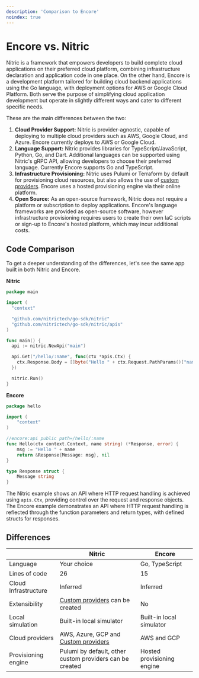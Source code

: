 ```yaml
---
description: 'Comparison to Encore'
noindex: true
---
```


# Encore vs. Nitric

Nitric is a framework that empowers developers to build complete cloud applications on their preferred cloud platform, combining infrastructure declaration and application code in one place. On the other hand, Encore is a development platform tailored for building cloud backend applications using the Go language, with deployment options for AWS or Google Cloud Platform. Both serve the purpose of simplifying cloud application development but operate in slightly different ways and cater to different specific needs.

These are the main differences between the two:

1. **Cloud Provider Support:** Nitric is provider-agnostic, capable of deploying to multiple cloud providers such as AWS, Google Cloud, and Azure. Encore currently deploys to AWS or Google Cloud.
2. **Language Support:** Nitric provides libraries for TypeScript/JavaScript, Python, Go, and Dart. Additional languages can be supported using Nitric's gRPC API, allowing developers to choose their preferred language. Currently Encore supports Go and TypeScript.
3. **Infrastructure Provisioning:** Nitric uses Pulumi or Terraform by default for provisioning cloud resources, but also allows the use of [custom providers](/providers/custom/create). Encore uses a hosted provisioning engine via their online platform.
4. **Open Source:** As an open-source framework, Nitric does not require a platform or subscription to deploy applications. Encore's language frameworks are provided as open-source software, however infrastructure provisioning requires users to create their own IaC scripts or sign-up to Encore's hosted platform, which may incur additional costs.

## Code Comparison

To get a deeper understanding of the differences, let's see the same app built in both Nitric and Encore.

<Row>

<Col>

**Nitric**

```go title:services/hello/main.go
package main

import (
  "context"

  "github.com/nitrictech/go-sdk/nitric"
  "github.com/nitrictech/go-sdk/nitric/apis"
)

func main() {
  api := nitric.NewApi("main")

  api.Get("/hello/:name", func(ctx *apis.Ctx) {
    ctx.Response.Body = []byte("Hello " + ctx.Request.PathParams()["name"])
  })

  nitric.Run()
}
```

</Col>

<Col>

**Encore**

```go title:hello.go
package hello

import (
	"context"
)

//encore:api public path=/hello/:name
func Hello(ctx context.Context, name string) (*Response, error) {
	msg := "Hello " + name
	return &Response{Message: msg}, nil
}

type Response struct {
	Message string
}
```

</Col>

</Row>

The Nitric example shows an API where HTTP request handling is achieved using `apis.Ctx`, providing control over the request and response objects. The Encore example demonstrates an API where HTTP request handling is reflected through the function parameters and return types, with defined structs for responses.

## Differences

|                      | Nitric                                                           | Encore                     |
| -------------------- | ---------------------------------------------------------------- | -------------------------- |
| Language             | Your choice                                                      | Go, TypeScript             |
| Lines of code        | 26                                                               | 15                         |
| Cloud Infrastructure | Inferred                                                         | Inferred                   |
| Extensibility        | [Custom providers](/providers/custom/create) can be created      | No                         |
| Local simulation     | Built-in local simulator                                         | Built-in local simulator   |
| Cloud providers      | AWS, Azure, GCP and [Custom providers](/providers/custom/create) | AWS and GCP                |
| Provisioning engine  | Pulumi by default, other custom providers can be created         | Hosted provisioning engine |

